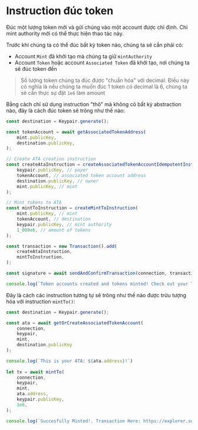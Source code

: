 
# Instruction đúc token

Đúc một lượng token mới và gửi chúng vào một account được chỉ định. Chỉ mint authority mới có thể thực hiện thao tác này.

Trước khi chúng ta có thể đúc bất kỳ token nào, chúng ta sẽ cần phải có:
- Account `Mint` đã khởi tạo mà chúng ta giữ `mintAuthority`
- Account `Token` hoặc account `Associated Token` đã khởi tạo, nơi chúng ta sẽ đúc token đến

> Số lượng token chúng ta đúc được "chuẩn hóa" với decimal. Điều này có nghĩa là nếu chúng ta muốn đúc 1 token có decimal là 6, chúng ta sẽ cần thực sự đặt `1e6` làm amount

<ArticleSection name="Instruction thô" id="raw-instruction" level="h2" />

Bằng cách chỉ sử dụng instruction "thô" mà không có bất kỳ abstraction nào, đây là cách đúc token sẽ trông như thế nào:

```ts
const destination = Keypair.generate();

const tokenAccount = await getAssociatedTokenAddress(
    mint.publicKey,
    destination.publicKey,
);

// Create ATA creation instruction
const createAtaInstruction = createAssociatedTokenAccountIdempotentInstruction(
    keypair.publicKey, // payer
    tokenAccount, // associated token account address
    destination.publicKey, // owner
    mint.publicKey, // mint
);

// Mint tokens to ATA 
const mintToInstruction = createMintToInstruction(
    mint.publicKey, // mint
    tokenAccount, // destination
    keypair.publicKey, // mint authority
    1_000e6, // amount of tokens
);

const transaction = new Transaction().add(
    createAtaInstruction,
    mintToInstruction,
);

const signature = await sendAndConfirmTransaction(connection, transaction, [keypair]);

console.log(`Token accounts created and tokens minted! Check out your TX here: https://explorer.solana.com/tx/${signature}?cluster=devnet`);
```

<ArticleSection name="Instruction được trừu tượng hóa" id="abstracted-instruction" level="h2" />

Đây là cách các instruction tương tự sẽ trông như thế nào được trừu tượng hóa với instruction `mintTo()`:

```ts
const destination = Keypair.generate();

const ata = await getOrCreateAssociatedTokenAccount(
    connection,
    keypair,
    mint,
    destination.publicKey
);

console.log(`This is your ATA: ${ata.address}!`)
  
let tx = await mintTo(
    connection,
    keypair,
    mint,
    ata.address,
    keypair.publicKey,
    1e6,
);

console.log(`Succesfully Minted!. Transaction Here: https://explorer.solana.com/tx/${tx}?cluster=devnet`)
```